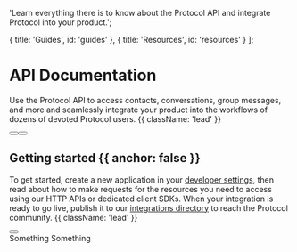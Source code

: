 
  'Learn everything there is to know about the Protocol API and integrate Protocol into your product.';

  { title: 'Guides', id: 'guides' },
  { title: 'Resources', id: 'resources' }
];

<HeroPattern />

# API Documentation

Use the Protocol API to access contacts, conversations, group messages, and more and seamlessly integrate your product into the workflows of dozens of devoted Protocol users. {{ className: 'lead' }}

<div classtitle='not-prose mb-16 mt-6 flex gap-3'>
  <Button href='/quickstart' arrow='right' children='Quickstart' />
  <Button href='/sdks' variant='outline' children='Explore SDKs' />
</div>

## Getting started {{ anchor: false }}

To get started, create a new application in your [developer settings](#), then read about how to make requests for the resources you need to access using our HTTP APIs or dedicated client SDKs. When your integration is ready to go live, publish it to our [integrations directory](#) to reach the Protocol community. {{ className: 'lead' }}

<div classtitle='not-prose'>
  <Button href='/sdks' variant='text' arrow='right' children='Get your API key' />
</div>

<Guides />


<ResourceGroup>
  <Resource href='/contacts' title='Contacts' icon={UserIcon}>Something</Resource>
  <Resource href='/contacts' title='Contacts' icon={ChatBubbleIcon}>Something</Resource>
  <Resource href='/contacts' title='Contacts' icon={ChatBubbleIcon} />
</ResourceGroup>
